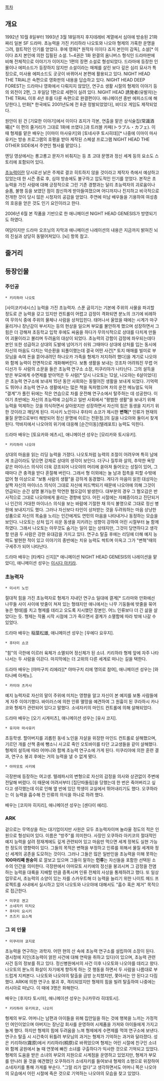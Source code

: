 [[목차]]
== 개요 ==
1992년 10월 8일부터 1993년 3월 18일까지 후지테레비 계열에서 심야에 방송된 21화짜리 일본 SF 드라마. 
초능력을 가진 키리하라 나오토와 나오야 형제의 가혹한 운명을 그려, 컬트적인 인기를 얻었다. 후에 영화[* 원작자 이이다 죠지 본인이 감독], 소설[* 이이다 죠지 본인에 의한 집필된 소설. 1~4권은 1화 완결의 옴니버스 형식인 드라마판에 비해 전체적으로 이야기가 이어지는 1편의 장편 소설로 형성되었다. 드라마에 등장한 인물이나 에피소드가 등장하지 않지만 소설이라는 매체를 살린 보다 깊은 심리 묘사가 특징으로, 미사용 에피소드도 곳곳이 바뀌어서 본편에 활용되고 있다. NIGHT HEAD THE TRIAL은 속편으로 영화판의 내용을 답습하고 있다. NIGHT HEAD DEEP FOREST는 드라마나 영화에서 다뤄지지 않았던, 연구소 생활 시절의 형제의 이야기 등의 외전이 2편, 그 후일담 1편으로 세편이 실려 있다. NIGHT HEAD 誘発者(유발자)는 THE TRIAL 이후 4년 후를 다룬 속편으로 완결편이다. 애니메이션 종반 에피소드에 해당한다.], 만화[* 한국에도 2001년도에 전 8권 정발되었었다], 비디오 게임도 제작되었다. 

원안이 된 건 [기묘한 이야기]에서 이이다 죠지가 각본, 연출을 맡은 상식술집(常識酒場)[* 이 편의 줄거리가 그대로 1화에 쓰였다.]과 트러블 카페(トラブル・カフェ). 이 때 형제를 맡은 배우는 [이마이 마사유키]와 [토네사쿠 토시히데][* 나중에 이마이 마사유키는 방송 프로그램의 호평을 받아 제작된 스페셜 프로그램 NIGHT HEAD THE OTHER SIDE에서 주연인 형사를 맡았다.]. 

엔딩 영상에서는 롱고롱고 문자가 비춰지는 등 초 고대 문명과 정신 세계 등의 요소도 스토리에 포함되어 있다. 

[[초능력]]이란 당시로선 낡은 주제로 결코 히트하지 않을 것이라고 제작자 측에서 예상하고 있었는데 한 시즌 종료 후, 심야 방송에도 불구하고 압도적인 인기를 얻었다. 본작은 초능력을 가진 사람에 대해 긍정적으로 그린 기존 경향과는 달리 초능력자의 괴로움이나 슬픔, 불행 등을 보였던 점이 참신하게 받아들여졌으며 어디까지나 진지하고 비극적으로 전개한 것이 당시 많은 시청자의 공감을 얻었다. 주연에 미남 배우들을 기용하여 여성층의 호응을 얻은 것도 인기 요인이라고 한다.  

2006년 6월 본 작품을 기반으로 한 애니메이션 NIGHT HEAD GENESIS가 방영되기도 하였다.

여담이지만 드라마 오프닝의 자막과 애니메이션 나레이션의 내용은 지금까지 밝혀진 뇌의 진실과 상당히 동떨어져있다. [뇌] 항목 참고.

== 줄거리 ==

== 등장인물 ==
=== 주인공 ===
 * 키리하라 나오토
[사이코키네시스] 능력을 가진 초능력자. 스푼 굽히기는 기본에 주위의 사물을 파괴할 정도로 큰 능력을 갖고 있지만 컨트롤이 어렵고 감정이 격화되면 분노의 크기에 비례하여 무의식 중에 주위의 물체나 사람을 상처입힌다. 태어나서 울었을 때에는 시계가 마구 울리거나 장난감이 부서지는 등의 현상을 일으켜 부모를 불안하게 했으며 성장하면서 그 힘은 더 강해져 초등학교 입학 후에도 싸움을 하다가 무의식적으로 상대를 다치게 만들어 괴물이라고 불리며 두려움의 대상이 되었다. 초능력의 강함이 감정에 좌우되는데다 본인 또한 성급하고 상대의 도발에 넘어가기 쉬워 그때마다 상대에 상처를 입는 동시에 자신의 마음도 다치는 악순환을 되풀이했는데 결국 어떤 사건[* 토지 매매를 빌미로 부모님을 속여 돈을 뜯어내려던 하나오카 가족을 형제가 저지하려 했다]을 계기로 나오야와 함께 능력이 전면적으로 개화해버린다. 보통 생활을 보내는 것조차 어려워진 무렵 어디선가 두 사람의 소문을 들은 초능력 연구소 소장, 미쿠리야가 나타난다. 그의 설득을 받은 부모에게 수면제를 받아먹은 두 사람[* 당시 나오토는 12살, 나오야는 6살이었다]은 초능력 연구소에 보내져 15년 동안 사회와는 동떨어진 생활을 보내게 되었다. 기억력도 뛰어나 초능력 연구소 생활에서는 많은 책을 독파했으며 차의 운전 메뉴얼도 익혀 "결계"가 풀린 뒤에는 작은 연습으로 차를 운전해 연구소에서 탈주하는 데 성공한다. 이야기 초반에는 자신의 초능력에 고심하고 일반 사회에서 "평범한 생활"을 보내기 위해 능력을 억제하는 것을 의식하면서 살아왔지만 성장하면서 자신의 힘은 동생을 지키기 위한 것이라고 깨닫게 된다. 미사키 노인이나 후타미 쇼코가 제시한 '''변혁'''[* 인류가 현재의 물질 문명으로부터 해방되어 정신 문명에 이르는 전환점.]의 길을 나오야와 둘이서 찾게 된다. 막바지에서 나오야의 위기에 대응해 [순간이동](텔레포트) 능력도 익힌다.

드라마 배우는 [토요카와 에츠시], 애니메이션 성우는 [모리카와 토시유키].

 * 키리하라 나오야
상대의 마음을 읽는 리딩 능력을 가졌다. 나오토처럼 능력의 조절이 어려우며 특히 남에게 조금이라도 닿으면 강제로 상대의 생각이 보인다. 더구나 질투와 살의, 추악한 욕망 같은 마이너스 의식이 더욱 강조되어 나오야의 머리에 쏟아져 들어오는 성질이 있어, 그 때마다 큰 충격을 받다 혼절해 버린다. 그래서 형 이외에는 늘 남과 접촉을 피할 수밖에 없어 형 이상으로 "보통 사람의 생활"을 강하게 동경했다. 게다가 마음이 읽힌 대상자는 살짝 자신의 마이너스 의식이 그대로 자신에 피드백되기 때문에 나오야에 의해 그것이 언급되는 순간 설명 불가능한 막연한 혐오감이 발생한다. 대부분의 경우 그 혐오감은 반사적으로 그대로 나오야에게 쏠리는 경향에 있다. 어린 시절에는 자폐증이라고 진단되거나 인간의 거대한 마이너스 의식을 보는 바람에 기절한 채 의식 불명으로 그대로 정신 병원에 보내지기도 했다. 그러나 자신보다 타인이 상처받는 것을 두려워하는 마음 상냥한 성품으로 자신의 목숨을 노리는 인간에게도 연민의 마음을 나타내거나 동정하는 모습을 보인다. 나오토는 상처 입기 쉬운 동생을 지키려는 성향이 강하여 어린 시절부터 늘 함께하였다. 그래서 나오토는 아무것도 숨기는 일이 없는 상태지만, 그것이 당연하다고 생각할 만큼 두 사람은 강한 유대감을 가지고 있다. 연구소 탈출 후에는 리딩에 더해 예지 능력도 발현한 적이 있고 이야기의 종반에는 치유 능력도 싹트며 이윽고 그가 "변혁"때의 구세주가 되어 나타난다.

드라마 배우는 [타케다 신지][* 애니메이션 NIGHT HEAD GENESIS의 나레이션을 맡았다], 애니메이션 성우는 [[이시다 아키라]].
=== 초능력자 ===
 * 미사키 노인
절대적 힘을 가진 초능력자로 형제가 지내던 연구소 일대에 결계[* 드라마와 만화에선 나무들 사이 사이에 밧줄이 쳐져 있는 형태지만 애니에서는 나무 기둥들에 밧줄을 묶어놓은 형태]를 치고 형제를 데리고 오도록 지시했던 장본인. 어느 인류보다 더 긴 삶을 살았다는 듯. 형제는 작품 시작 시점에 그가 죽으면서 결계가 소멸함에 따라 밖에 나갈 수 있었다.

드라마 배우는 稲葉松雄, 애니메이션 성우는 [우에다 요우지].

 * 후타미 쇼코
"힘"의 극한에 이르러 육체가 소멸되어 정신체가 된 소녀. 키리하라 형제 앞에 자주 나타나서는 두 사람을 이끈다. 마지막에는 더 고위의 다른 세계로 떠나는 길을 택한다. 

드라마 배우는 [야마구치 리에라][* 야마구치 리에 명의로 참여], 애니메이션 성우는 [와타나베 아케노].

 * 카미야 츠카사 
예지 능력자로 자신의 말이 주위에 미치는 영향을 알고 자신이 본 예지를 보통 사람들에게 자주 이야기했다. 바이러스에 의한 인류 멸망을 예견하여 그 원흉이 된 쿠라하시 카나코와 형제가 관련되어 있다고 말했다. 소네자키의 마인드 컨트롤에 의해 살해되었다. 

드라마 배우는 [오기 시게미츠], 애니메이션 성우는 [유사 코지].

 * 유지마 마사유키
초등학생. 할아버지를 괴롭힌 동네 노인을 자살을 위장한 마인드 컨트롤로 살해했으며, 기르던 개를 산책 중에 뺑소니 사고로 죽인 오토바이를 타던 고교생들을 같이 살해했다. 형제의 설득에 따라 어머니와 함께 초능력 연구소에 가게 된다. 미쿠리야에 의한 훈련 결과, 연구소 붕괴 후에는 거의 능력을 낼 수 없게 됐다. 

 * 아마모토 사키에
극장판에 등장하는 여고생. 텔레파시의 변형으로 자신의 감정을 의사와 상관없이 주변에 전달해 버렸다. 이 때문에 어려서부터 [집단따돌림]을 당했는데 한 번은 죽어버리고 싶다고 생각했는데 이로 인해 옆 반에 있던 학생이 교실에서 뛰어내리기도 했다. 오쿠하라는 이 능력을 흡수해 전 인류의 의식을 하나로 하려 했다.

배우는 [코지마 히지리], 애니메이션 성우는 [센다이 에리].

=== ARK ===
겉으로는 무역상을 하는 대기업이지만 사원은 모두 초능력자이며 놀라울 정도의 적은 인원으로 형성되어 있다. 이름은 "방주"를 의미한다. 사장인 오쿠하라 아키코의 절대적인 예지 능력을 살려 정재계에도 깊게 관련되어 있고 마음만 먹으면 세계 정복도 실현 가능한 정도의 영향력이 있다. 그들의 목적은 변혁을 부정하고 인류를 위해서 물질 세계와 정신 세계의 공존을 도모하는 것이다. 그러나 그들은 많은 일반인을 초능력을 이해 못하는 '''100마리째 원숭이''' 로 깔보고 있으며 그들이 말하는 '''인류'''는 자신들을 포함한 선택된 소수의 인간을 의미한다. 극장판에서 아마모토 사키에의 정신을 붕괴시켜 그 감정을 전염하는 능력을 대륙을 지배할 만큼 증폭시켜 인류 전체의 사상을 통제하려고 했다. 또 일상 업무로서, 초능력의 소양이 있는 자를 스카우트해 더 능력을 늘리기 위한 나이트 헤드 프로젝트를 사내에서 실시하고 있어 나오토와 나오야에 대해서도 "흡수 혹은 제거" 목적으로 접근한다.

 * 미쿠모 겐고
 * 소네자키 미치오
 * 후타미 요시키
 * 츠즈키 요스케

=== 그 외 인물 ===
 * 미쿠리야 쿄지로
초능력을 연구하는 과학자. 어떤 현의 산 속에 초능력 연구소를 설립하여 소장이 된다. 경시청에 지인(초능력이 얽힌 사건에 대해 연락을 취하고 있다)이 있으며, 초능력 관련 사건 등의 정보를 쥐고 있다. 정신병원에서의 사건 이후 나오토와 나오야를 데리고 왔다. 나오토의 분노의 화살이 자기에게 향하게  하는 것 행동을 하면서 두 사람을 나름대로 부드럽게 지켜본다. 나오토와 나오야의 탈출을 금방 눈치챘지만, 쫓아서는 안 된다고 다짐했다. ARK에 의한 연구소 붕괴 후, 격리되었지만 형제의 힘을 빌려 탈출하여 나중에는 러시아로 떠났다. 이 때에 3명은 화해한다.

배우는 [후지타 토시야], 애니메이션 성우는 [나카무라 히데토시].

 * 키리하라 유키히코, 나오미
형제의 부모. 어머니는 남편과 아이들을 위해 집안일을 하는 것에 행복을 느끼는 가정적인 여인이었으며 아버지는 장난감 회사를 운영하여 시제품을 가져와 아이들에게 가지고 놀게 했다. 하지만 형제의 힘에 두려움을 느껴 형제에게 수면제를 먹여 연구소에 보낸다. 
연구소 탈출 시 시간축이 뒤틀려 부모님의 과거는 형제가 기억하는 과거와 달라졌다. 성은 키리하라(霧原)에서 키리하라(桐原)로 바뀌었으며 형제는 어린 시절에 친구인 소녀와 함께 공원에서 놀 때 연못에 빠진 소녀를 구출하다가 익사한 것으로 기억되고 있었다. 형제의 도움을 받은 소녀의 부모의 지원으로 시계점을 운영하고 있었지만, 형제가 부모를 만나러 올 것을 예견했던 오쿠하라가 소네자키를 들여보내 형제의 소행으로 위장하여 소네자키를 통해 가게를 부순다. "그럴 리가 없다"고 생각하면서도 어머니 쪽은 나오야의 모습에서 어린 시절에 죽은 것으로 기억하는 나오야의 모습을 찾고 있었다.
